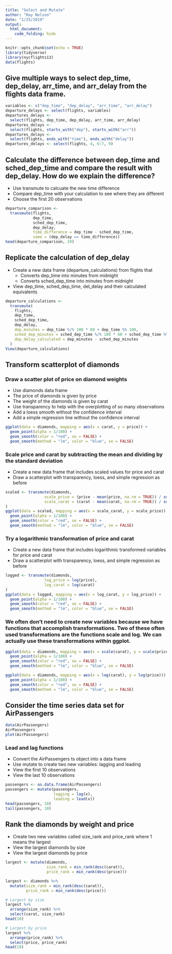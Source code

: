 ```yaml
---
title: "Select and Mutate"
author: "Ray Nelson"
date: "1/25/2019"
output:
  html_document:
    code_folding: hide
---
```


```r
knitr::opts_chunk$set(echo = TRUE)
library(tidyverse)
library(nycflights13)
data(flights)
```

## Give multiple ways to select dep_time, dep_delay, arr_time, and arr_delay from the flights data frame.  

```r
variables <- c("dep_time", "dep_delay", "arr_time", "arr_delay")
departure_delays <- select(flights, variables)
departures_delays <-
  select(flights, dep_time, dep_delay, arr_time, arr_delay)
departures_delays <-
  select(flights, starts_with("dep"), starts_with("arr"))
departures_delays <-
  select(flights, ends_with("time"), ends_with("delay"))
departures_delays <- select(flights, 4, 6:7, 9)
```

## Calculate the difference between dep_time and sched_dep_time and compare the result with dep_delay. How do we explain the difference? 
*  Use transmute to calcuate the new time difference
*  Compare dep_time with your calculation to see where they are different
*  Choose the first 20 observations

```r
departure_comparison <-
  transmute(flights,
            dep_time,
            sched_dep_time,
            dep_delay,
            time_difference = dep_time - sched_dep_time,
            same = (dep_delay == time_difference))
head(departure_comparison, 20)
```

## Replicate the calculation of dep_delay  
*  Create a new data frame (departure_calculations) from flights that  
   +  Converts dep_time into minutes from midnight
   +  Converts sched_dep_time into minutes from midnight  
*  View dep_time, sched_dep_time, del_delay and their calculated equivalents

```r
departure_calculations <-
  transmute(
    flights,
    dep_time,
    sched_dep_time,
    dep_delay,
    dep_minutes = dep_time %/% 100 * 60 + dep_time %% 100,
    sched_dep_minutes = sched_dep_time %/% 100 * 60 + sched_dep_time %% 100,
    dep_delay_calculated = dep_minutes - sched_dep_minutes
  )
View(departure_calculations)
```  

## Transform scatterplot of diamonds

### Draw a scatter plot of price on diamond weights
*  Use diamonds data frame  
*  The price of diamonds is given by price  
*  The weight of the diamonds is given by carat  
*  Use transparency to help with the overplotting of so many observations  
*  Add a loess smooth without the confidence interval  
*  Add a simple regression line without the confidence interval  

```r
ggplot(data = diamonds, mapping = aes(x = carat, y = price)) +
  geom_point(alpha = 1/100) +
  geom_smooth(color = "red", se = FALSE) +
  geom_smooth(method = "lm", color = "blue", se = FALSE)
```

### Scale price and carat by subtracting the mean and dividing by the standard deviation
*  Create a new data frame that includes scaled values for price and carat
*  Draw a scatterplot with transparency, loess, and simple regression as before

```r
scaled <- transmute(diamonds,
                 scale_price = (price - mean(price, na.rm = TRUE)) / sd(price, na.rm = TRUE),
                 scale_carat = (carat - mean(carat, na.rm = TRUE)) / sd(carat, na.rm = TRUE)
)
ggplot(data = scaled, mapping = aes(x = scale_carat, y = scale_price)) +
  geom_point(alpha = 1/100) +
  geom_smooth(color = "red", se = FALSE) +
  geom_smooth(method = "lm", color = "blue", se = FALSE)
```

### Try a logarithmic transformation of price and carat
*  Create a new data frame that includes logarithmic transformed variables for price and carat
*  Draw a scatterplot with transparency, loess, and simple regression as before

```r
logged <- transmute(diamonds,
                 log_price = log(price),
                 log_carat = log(carat)
)
ggplot(data = logged, mapping = aes(x = log_carat, y = log_price)) +
  geom_point(alpha = 1/100) +
  geom_smooth(color = "red", se = FALSE) +
  geom_smooth(method = "lm", color = "blue", se = FALSE)
```

### We often don't need to create new variables because we have functions that accomplish transformations. Two of these often used transformations are the functions scale and log. We can actually use these transformations within ggplot.

```r
ggplot(data = diamonds, mapping = aes(x = scale(carat), y = scale(price))) +
  geom_point(alpha = 1/100) +
  geom_smooth(color = "red", se = FALSE) +
  geom_smooth(method = "lm", color = "blue", se = FALSE)

ggplot(data = diamonds, mapping = aes(x = log(carat), y = log(price))) +
  geom_point(alpha = 1/100) +
  geom_smooth(color = "red", se = FALSE) +
  geom_smooth(method = "lm", color = "blue", se = FALSE)
```

## Consider the time series data set for AirPassengers

```r
data(AirPassengers)
AirPassengers
plot(AirPassengers)
```

### Lead and lag functions
*  Convert the AirPassengers ts object into a data frame
*  Use mutate to create two new variables: lagging and leading
*  View the first 10 observations
*  View the last 10 observations

```r
passengers <- as.data.frame(AirPassengers)
passengers <- mutate(passengers,
                     lagging = lag(x),
                     leading = lead(x))
head(passengers, 10)
tail(passengers, 10)
```

## Rank the diamonds by weight and price
*  Create two new variables called size_rank and price_rank where 1 means the largest
*  View the largest diamonds by size
*  View the largest diamonds by price

```r
largest <- mutate(diamonds,
                  size_rank = min_rank(desc(carat)),
                  price_rank = min_rank(desc(price)))

largest <- diamonds %>%
  mutate(size_rank = min_rank(desc(carat)),
         price_rank = min_rank(desc(price)))

# Largest by size
largest %>%
  arrange(size_rank) %>%
  select(carat, size_rank)
head(10)

# Largest by price
largest %>%
  arrange(price_rank) %>%
  select(price, price_rank)
head(10)
```  